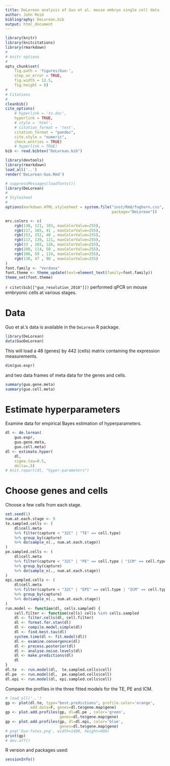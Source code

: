 ```yaml
---
title: DeLorean analysis of Guo et al. mouse embryo single cell data
author: John Reid
bibliography: DeLorean.bib
output: html_document
---
```


<!--
%\VignetteEngine{knitr::rmarkdown}
%\VignetteIndexEntry{DeLorean analysis of Guo et al. mouse embryo data}
-->


```r
library(knitr)
library(knitcitations)
library(rmarkdown)
#
# knitr options
#
opts_chunk$set(
    fig.path = 'figures/Guo-',
    stop_on_error = TRUE,
    fig.width = 12.5,
    fig.height = 8)
#
# Citations
#
cleanbib()
cite_options(
    # hyperlink = 'to.doc',
    hyperlink = TRUE,
    # style = 'html',
    # citation_format = 'text',
    citation_format = "pandoc",
    cite.style = "numeric",
    check.entries = TRUE)
    # hyperlink = TRUE)
bib <- read.bibtex("DeLorean.bib")

```

```r
library(devtools)
library(rmarkdown)
load_all('..')
render('DeLorean-Guo.Rmd')

```

```r
# suppressMessages(loadfonts())
library(DeLorean)
#
# Stylesheet
#
options(markdown.HTML.stylesheet = system.file("inst/Rmd/foghorn.css",
                                               package="DeLorean"))

```


```r
mrc.colors <- c(
    rgb(138, 121, 103, maxColorValue=255),
    rgb(217, 165, 41 , maxColorValue=255),
    rgb(153, 152, 40 , maxColorValue=255),
    rgb(117, 139, 121, maxColorValue=255),
    rgb(33 , 103, 126, maxColorValue=255),
    rgb(208, 114, 50 , maxColorValue=255),
    rgb(106, 59 , 119, maxColorValue=255),
    rgb(130, 47 , 90 , maxColorValue=255)
)
font.family <- "Verdana"
font.theme <- theme_update(text=element_text(family=font.family))
theme_set(font.theme)

```



`r citet(bib[["guo_resolution_2010"]])` performed qPCR on mouse embryonic
cells at various stages.


# Data

Guo et al.'s data is available in the `DeLorean` R package.
```r
library(DeLorean)
data(GuoDeLorean)

```


This will load a 48 (genes) by 442 (cells) matrix containing the expression
measurements.
```r
dim(guo.expr)
```
and two data frames of meta data for the genes and cells.
```r
summary(guo.gene.meta)
summary(guo.cell.meta)
```


# Estimate hyperparameters

Examine data for empirical Bayes estimation of hyperparameters.
```r
dl <- de.lorean(
    guo.expr,
    guo.gene.meta,
    guo.cell.meta)
dl <- estimate.hyper(
    dl,
    sigma.tau=0.5,
    delta=.5)
# knit.report(dl, "hyper-parameters")

```


# Choose genes and cells

Choose a few cells from each stage.
```r
set.seed(1)
num.at.each.stage <- 9
te.sampled.cells <- (
    dl$cell.meta
    %>% filter(capture < "32C" | "TE" == cell.type)
    %>% group_by(capture)
    %>% do(sample_n(., num.at.each.stage))
)
pe.sampled.cells <- (
    dl$cell.meta
    %>% filter(capture < "32C" | "PE" == cell.type | "ICM" == cell.type)
    %>% group_by(capture)
    %>% do(sample_n(., num.at.each.stage))
)
epi.sampled.cells <- (
    dl$cell.meta
    %>% filter(capture < "32C" | "EPI" == cell.type | "ICM" == cell.type)
    %>% group_by(capture)
    %>% do(sample_n(., num.at.each.stage))
)
run.model <- function(dl, cells.sampled) {
    cell.filter <- function(cells) cells %in% cells.sampled
    dl <- filter.cells(dl, cell.filter)
    dl <- format.for.stan(dl)
    dl <- compile.model.simple(dl)
    dl <- find.best.tau(dl)
    system.time(dl <- fit.model(dl))
    dl <- examine.convergence(dl)
    dl <- process.posterior(dl)
    dl <- analyse.noise.levels(dl)
    dl <- make.predictions(dl)
    dl
}
dl.te  <- run.model(dl,  te.sampled.cells$cell)
dl.pe  <- run.model(dl,  pe.sampled.cells$cell)
dl.epi <- run.model(dl, epi.sampled.cells$cell)

```

Compare the profiles in the three fitted models for the TE, PE and ICM.

```r
# load_all('..')
gp <- plot(dl.te, type="best.predictions", profile.color='orange',
           add.data=F, genes=dl.te$gene.map$gene)
gp <- plot.add.profiles(gp, dl=dl.pe , color='green',
                        genes=dl.te$gene.map$gene)
gp <- plot.add.profiles(gp, dl=dl.epi, color='blue',
                        genes=dl.te$gene.map$gene)
# png('Guo-fates.png', width=1400, height=900)
print(gp)
# dev.off()

```

R version and packages used:
```r
sessionInfo()
```
